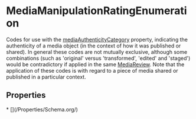 # MediaManipulationRatingEnumeration

Codes for use with the <a class="localLink" href="/mediaAuthenticityCategory">mediaAuthenticityCategory</a> property, indicating the authenticity of a media object (in the context of how it was published or shared). In general these codes are not mutually exclusive, although some combinations (such as 'original' versus 'transformed', 'edited' and 'staged') would be contradictory if applied in the same <a class="localLink" href="/MediaReview">MediaReview</a>. Note that the application of these codes is with regard to a piece of media shared or published in a particular context.

## Properties

<Grid>
* [](/Properties/Schema.org/)

</Grid>

